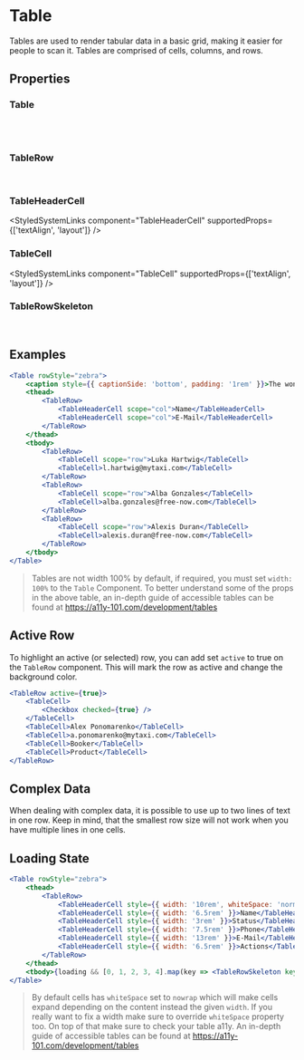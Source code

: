 
# Table

<Meta title="Components/Table" component={Table} />


Tables are used to render tabular data in a basic grid, making it easier for people to scan it. Tables are comprised of cells, columns, and rows.

## Properties

### Table

<TablePropsTable />
<br />
<StyledSystemLinks component="Table" supportedProps={['margin', 'width', 'height']} />
<br />

### TableRow

<TableRowPropsTable />
<br />

### TableHeaderCell

<StyledSystemLinks component="TableHeaderCell" supportedProps={['textAlign', 'layout']} />
<br />

### TableCell

<StyledSystemLinks component="TableCell" supportedProps={['textAlign', 'layout']} />
<br />

### TableRowSkeleton

<TableRowSkeletonPropsTable />
<br />

## Examples

<LiveTable />

<LiveTable />

```jsx
<Table rowStyle="zebra">
    <caption style={{ captionSide: 'bottom', padding: '1rem' }}>The wonderful Wave list</caption>
    <thead>
        <TableRow>
            <TableHeaderCell scope="col">Name</TableHeaderCell>
            <TableHeaderCell scope="col">E-Mail</TableHeaderCell>
        </TableRow>
    </thead>
    <tbody>
        <TableRow>
            <TableCell scope="row">Luka Hartwig</TableCell>
            <TableCell>l.hartwig@mytaxi.com</TableCell>
        </TableRow>
        <TableRow>
            <TableCell scope="row">Alba Gonzales</TableCell>
            <TableCell>alba.gonzales@free-now.com</TableCell>
        </TableRow>
        <TableRow>
            <TableCell scope="row">Alexis Duran</TableCell>
            <TableCell>alexis.duran@free-now.com</TableCell>
        </TableRow>
    </tbody>
</Table>
```

> Tables are not width 100% by default, if required, you must set `width: 100%` to the `Table` Component.
> To better understand some of the props in the above table, an in-depth guide of accessible tables can be found at https://a11y-101.com/development/tables

## Active Row

To highlight an active (or selected) row, you can add set `active` to true on the `TableRow` component. This will mark
the row as active and change the background color.

<ActiveRowTable />

```jsx
<TableRow active={true}>
    <TableCell>
        <Checkbox checked={true} />
    </TableCell>
    <TableCell>Alex Ponomarenko</TableCell>
    <TableCell>a.ponomarenko@mytaxi.com</TableCell>
    <TableCell>Booker</TableCell>
    <TableCell>Product</TableCell>
</TableRow>
```

## Complex Data

When dealing with complex data, it is possible to use up to two lines of text in one row. Keep in mind, that the smallest row size
will not work when you have multiple lines in one cells.

<div style={{ maxWidth: '100%', overflowX: 'auto' }}>
    <ComplexDataTable />
</div>

## Loading State

<SkeletonTable />

```jsx
<Table rowStyle="zebra">
    <thead>
        <TableRow>
            <TableHeaderCell style={{ width: '10rem', whiteSpace: 'normal' }}>Creation Date / Activity</TableHeaderCell>
            <TableHeaderCell style={{ width: '6.5rem' }}>Name</TableHeaderCell>
            <TableHeaderCell style={{ width: '3rem' }}>Status</TableHeaderCell>
            <TableHeaderCell style={{ width: '7.5rem' }}>Phone</TableHeaderCell>
            <TableHeaderCell style={{ width: '13rem' }}>E-Mail</TableHeaderCell>
            <TableHeaderCell style={{ width: '6.5rem' }}>Actions</TableHeaderCell>
        </TableRow>
    </thead>
    <tbody>{loading && [0, 1, 2, 3, 4].map(key => <TableRowSkeleton key={key} columns={6} />)}</tbody>
</Table>
```

> By default cells has `whiteSpace` set to `nowrap` which will make cells expand depending on the content instead the given `width`.
> If you really want to fix a width make sure to override `whiteSpace` property too. On top of that make sure to check your table a11y.
> An in-depth guide of accessible tables can be found at https://a11y-101.com/development/tables
